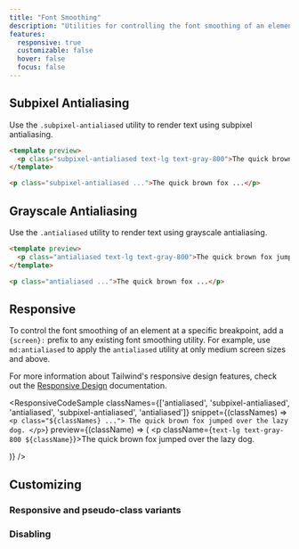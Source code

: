 ```yaml
---
title: "Font Smoothing"
description: "Utilities for controlling the font smoothing of an element."
features:
  responsive: true
  customizable: false
  hover: false
  focus: false
---
```




## Subpixel Antialiasing

Use the `.subpixel-antialiased` utility to render text using subpixel antialiasing.

```html
<template preview>
  <p class="subpixel-antialiased text-lg text-gray-800">The quick brown fox jumped over the lazy dog.</p>
</template>

<p class="subpixel-antialiased ...">The quick brown fox ...</p>
```

## Grayscale Antialiasing

Use the `.antialiased` utility to render text using grayscale antialiasing.

```html
<template preview>
  <p class="antialiased text-lg text-gray-800">The quick brown fox jumped over the lazy dog.</p>
</template>

<p class="antialiased ...">The quick brown fox ...</p>
```

## Responsive

To control the font smoothing of an element at a specific breakpoint, add a `{screen}:` prefix to any existing font smoothing utility. For example, use `md:antialiased` to apply the `antialiased` utility at only medium screen sizes and above.

For more information about Tailwind's responsive design features, check out the [Responsive Design](/docs/responsive-design) documentation.

<ResponsiveCodeSample
  classNames={['antialiased', 'subpixel-antialiased', 'antialiased', 'subpixel-antialiased', 'antialiased']}
  snippet={(classNames) => `
    <p class="${classNames} ...">
      The quick brown fox jumped over the lazy dog.
    </p>
  `}
  preview={(className) => (
    <p className={`text-lg text-gray-800 ${className}`}>The quick brown fox jumped over the lazy dog.</p>
  )}
/>

## Customizing

### Responsive and pseudo-class variants

<Variants plugin="fontSmoothing" />

### Disabling

<Disabling plugin="fontSmoothing" />

